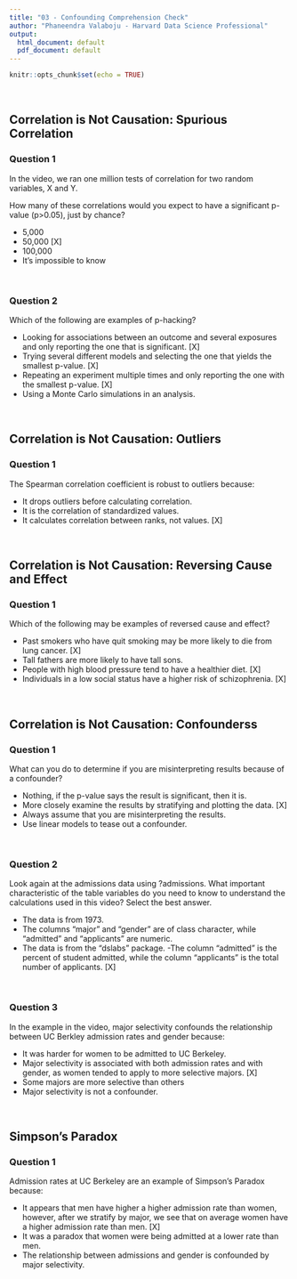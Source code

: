 ```yaml
---
title: "03 - Confounding Comprehension Check"
author: "Phaneendra Valaboju - Harvard Data Science Professional"
output:
  html_document: default
  pdf_document: default
---
```


```r
knitr::opts_chunk$set(echo = TRUE)
```

<br/>

## **Correlation is Not Causation: Spurious Correlation**
### **Question 1**
In the video, we ran one million tests of correlation for two random variables, X and Y.

How many of these correlations would you expect to have a significant p-value (p>0.05), just by chance?

- 5,000
- 50,000 [X]
- 100,000
- It’s impossible to know

<br/>

### **Question 2**

Which of the following are examples of p-hacking?

- Looking for associations between an outcome and several exposures and only reporting the one that is significant. [X]
- Trying several different models and selecting the one that yields the smallest p-value. [X]
- Repeating an experiment multiple times and only reporting the one with the smallest p-value. [X]
- Using a Monte Carlo simulations in an analysis.

<br/>

## **Correlation is Not Causation: Outliers**
### **Question 1**

The Spearman correlation coefficient is robust to outliers because:

- It drops outliers before calculating correlation.
- It is the correlation of standardized values.
- It calculates correlation between ranks, not values. [X]

<br/>

## **Correlation is Not Causation: Reversing Cause and Effect**
### **Question 1**

Which of the following may be examples of reversed cause and effect?

- Past smokers who have quit smoking may be more likely to die from lung cancer. [X]
- Tall fathers are more likely to have tall sons.
- People with high blood pressure tend to have a healthier diet. [X]
- Individuals in a low social status have a higher risk of schizophrenia. [X]

<br/>

## **Correlation is Not Causation: Confounderss**
### **Question 1**

What can you do to determine if you are misinterpreting results because of a confounder?


- Nothing, if the p-value says the result is significant, then it is.
- More closely examine the results by stratifying and plotting the data. [X]
- Always assume that you are misinterpreting the results.
- Use linear models to tease out a confounder.

<br/>

### **Question 2**

Look again at the admissions data using ?admissions. What important characteristic of the table variables do you need to know to understand the calculations used in this video? Select the best answer.

- The data is from 1973.
- The columns “major” and “gender” are of class character, while “admitted” and “applicants” are numeric.
- The data is from the “dslabs” package.
-The column “admitted” is the percent of student admitted, while the column “applicants” is the total number of applicants. [X]

<br/>

### **Question 3**

In the example in the video, major selectivity confounds the relationship between UC Berkley admission rates and gender because:

- It was harder for women to be admitted to UC Berkeley.
- Major selectivity is associated with both admission rates and with gender, as women tended to apply to more selective majors. [X]
- Some majors are more selective than others
- Major selectivity is not a confounder.

<br/>

## **Simpson's Paradox**
### **Question 1**
Admission rates at UC Berkeley are an example of Simpson’s Paradox because:

- It appears that men have higher a higher admission rate than women, however, after we stratify by major, we see that on average women have a higher admission rate than men. [X]
- It was a paradox that women were being admitted at a lower rate than men.
- The relationship between admissions and gender is confounded by major selectivity.